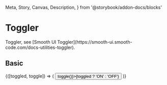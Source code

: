   Meta,
  Story,
  Canvas,
  Description,
} from '@storybook/addon-docs/blocks'

<Meta title="Components/Toggler" component={Toggler} />

# Toggler

<Description>
  Toggler, see [Smooth UI Toggler](https://smooth-ui.smooth-code.com/docs-utilities-toggler).
</Description>

## Basic

<Canvas>
  <Story name="basic">
    <Toggler>
      {([toggled, toggle]) => (
        <Button onClick={() => toggle()}>{toggled ? 'ON' : 'OFF'}</Button>
      )}
    </Toggler>
  </Story>
</Canvas>
